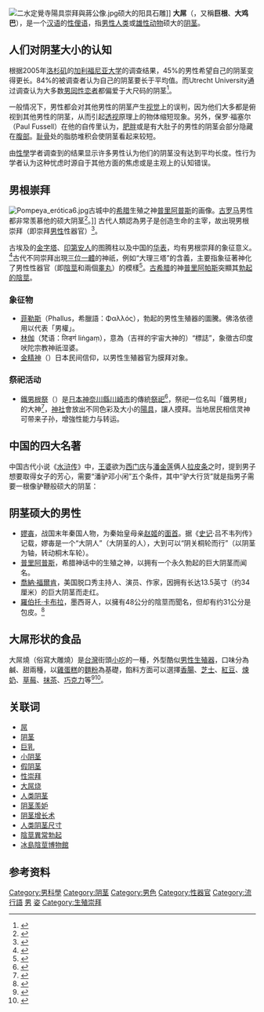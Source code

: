 {{Refimprove|time=2021-01-01T10:55:50+00:00}}
[[File:二水定覺寺陽具崇拜與蔣公像.jpg|thumb]]硕大的阳具石雕]]
'''大屌'''（{{lang-en|big dick}}，又稱'''巨根'''、'''大鸡巴'''），是一个[[汉语|汉语]]的[[性俚语|性俚语]]，指[[男性|男性人类]]或[[雄性|雄性动物]]硕大的[[阴茎|阴茎]]。

== 人们对阴茎大小的认知 ==
{{See also|人类阴茎尺寸}}
根据2005年[[洛杉矶|洛杉矶]]的[[加利福尼亚大学|加利福尼亚大学]]的调查结果，45%的男性希望自己的阴茎变得更长。84%的被调查者认为自己的阴茎要长于平均值。而Utrecht University通过调查认为大多数[[男同性恋者|男同性恋者]]都偏爱于大尺码的阴茎<ref>{{cite web | title = Size does matter (to gays) | date = 2006-02-20 | url = http://www.mg.co.za/articlepage.aspx?area=/breaking_news/other_news/&articleid=264731 | work = Mail&Guardianonline | accessdate = 2006-11-09 | deadurl = yes | archiveurl = https://web.archive.org/web/20070507043738/http://www.mg.co.za/articlepage.aspx?area=%2Fbreaking_news%2Fother_news%2F&articleid=264731 | archivedate = 2007-05-07 }}</ref>。

一般情况下，男性都会对其他男性的阴茎产生[[视觉|视觉]]上的误判，因为他们大多都是俯视到其他男性的阴茎，从而引起[[透视|透视]]原理上的物体缩短现象。另外，保罗·福塞尔（Paul Fussell）在他的自传里认为，[[肥胖|肥胖]]或是有大肚子的男性的阴茎会部分隐藏在[[腹部|腹部]]。[[耻骨|耻骨]]处的脂肪堆积会使阴茎看起来较短。

由[[性學|性學]]学者调查到的结果显示许多男性认为他们的阴茎没有达到平均长度。性行为学者认为这种忧虑时源自于其他方面的焦虑或是主观上的认知错误。

== 男根崇拜 ==
{{See also|性崇拜|林伽|菲勒斯}}
[[File:Pompeya_erótica6.jpg|thumb]]古城中的[[希腊神话|希腊]]生殖之神[[普里阿普斯|普里阿普斯]]的画像。[[古罗马|古罗马]]男性都非常羡慕他的硕大阴茎<ref name="Roman_art">{{cite web | url = http://www.cbc.ca/ideas/episodes/2010/01/28/thursday-january-28---friday-january-29-phallus-in-wonderland-part-1-of-2-cd/ | work = CBC Radio | title = Phallus in Wonderland | accessdate = 2007-11-13 | archive-date = 2015-01-09 | archive-url = https://web.archive.org/web/20150109132246/http://www.cbc.ca/ideas/episodes/2010/01/28/thursday-january-28---friday-january-29-phallus-in-wonderland-part-1-of-2-cd/ | dead-url = no }}</ref>。]]
古代人類認為男子是创造生命的主宰，故出現男根崇拜（即崇拜[[男性|男性]]性器官）<ref>{{Cite web |url=http://big5.51daifu.com/love/2007/0523/76687564171D5060H158167.shtml |title=醫生在線(繁體版)：原始人的形形色色的性崇拜(1) |access-date=2020-12-19 |archive-date=2007-09-28 |archive-url=https://web.archive.org/web/20070928201037/http://big5.51daifu.com/love/2007/0523/76687564171D5060H158167.shtml |dead-url=yes }}</ref>。

古埃及的[[金字塔|金字塔]]、[[印第安人|印第安人]]的图腾柱以及中国的[[华表|华表]]，均有男根崇拜的象征意义。<ref>{{Cite web |url=http://history.pupk.com/shijielishi/gudaishijie/20061209/1272.html |title=“割礼”的人类学、伦理学解读 |access-date=2020-12-19 |archive-date=2007-09-27 |archive-url=https://web.archive.org/web/20070927031405/http://history.pupk.com/shijielishi/gudaishijie/20061209/1272.html |dead-url=yes }}</ref>古代不同崇拜出現[[三位一體|三位一體]]的神祇，例如“大理三塔”的含義，主要指象征著神化了男性性器官（即[[陰莖|陰莖]]和兩個[[睾丸|睾丸]]）的模樣<ref>{{Cite web |url=http://lz.book.sohu.com/chapter.php?id=2131&volume=2&chapter=5 |title=中国性文化象征：第二部分 神圣的性崇拜-生殖器崇拜 |access-date=2020-12-19 |archive-date=2015-07-23 |archive-url=https://web.archive.org/web/20150723132619/http://lz.book.sohu.com/chapter.php?id=2131&volume=2&chapter=5 |dead-url=yes }}</ref>。[[古希腊|古希腊]]的神[[普里阿普斯|普里阿帕斯]]突顯其[[菲勒斯|勃起的陰莖]]。

===象征物===
*[[菲勒斯|菲勒斯]]（Phallus，希臘語：Φαλλός），勃起的男性生殖器的圖騰。佛洛依德用以代表「男權」。
*[[林伽|林伽]]（梵语：लिङ्गं liṅgaṃ），意為（吉祥的宇宙大神的）“標誌”，象徵古印度吠陀宗教神祇湿婆。
*[[金精神|金精神]]（{{lang-ja|コンセイシン}}）日本民间信仰，以男性生殖器官为膜拜对象。

===祭祀活动===
*[[鐵男根祭|鐵男根祭]]（{{lang-ja|かなまら祭}}）是[[日本|日本]][[神奈川縣|神奈川縣]][[川崎市|川崎市]]的傳統[[祭祀|祭祀]]<ref>{{Cite web|title=かなまら祭り|url=https://www.timeout.jp/tokyo/ja/things-to-do/かなまら祭り-1|accessdate=2020-12-24|work=タイムアウト Tokyo|language=ja|archive-date=2020-10-24|archive-url=https://web.archive.org/web/20201024002510/https://www.timeout.jp/tokyo/ja/things-to-do/%E3%81%8B%E3%81%AA%E3%81%BE%E3%82%89%E7%A5%AD%E3%82%8A-1|dead-url=no}}</ref>，祭祀一位名叫「鐵男根」的大神<ref>{{Cite web|title=かなまら祭り2020 ｜ 日々是好日|url=https://coochanblog.com/1873.html|accessdate=2020-12-24|work=日々是好日|language=ja|archive-date=2020-10-01|archive-url=https://web.archive.org/web/20201001211751/https://coochanblog.com/1873.html|dead-url=no}}</ref>，[[神社|神社]]會放出不同色彩及大小的[[阴茎|陽具]]，讓人摸拜。当地居民相信灵神可带来子孙，增強性能力与转运。

==中国的四大名著==
中国古代小说《[[水浒传|水浒传]]》中，[[王婆|王婆]]欲为[[西门庆|西门庆]]与[[潘金莲|潘金莲]]俩人[[拉皮条|拉皮条]]之时，提到男子想要取得女子的芳心，需要“潘驴邓小闲”五个条件，其中“驴大行货”就是指男子需要一根像驴鞭般硕大的阴茎：
{{cquote|王婆道：“大官人，你听我说：但凡‘挨光’的两个字最难。怎的是‘挨光’？似如今俗呼‘偷情’就是了。要五件事俱全，方才行的。第一要潘安的貌；第二要'''驴大行货'''；第三要邓通般有钱；第四要青春少小，就要绵里针一般软款忍耐；第五要闲工夫。此五件，唤做‘潘驴邓小闲’。都全了，此事便获得着。”|《[[水浒传|水浒传]]》|[[施耐庵|施耐庵]]}}

==阴茎硕大的男性==
*[[嫪毐|嫪毐]]，战国末年秦国人物，为秦始皇母亲[[赵姬|赵姬]]的[[面首|面首]]。据《[[史记|史记]]·吕不韦列传》记载，嫪毐是一个“大阴人”（大阴茎的人），大到可以“阴关桐轮而行”（以阴茎为轴，转动桐木车轮）。
*[[普里阿普斯|普里阿普斯]]，希腊神话中的生殖之神，以拥有一个永久勃起的巨大阴茎而闻名。
*[[喬納·福爾肯|喬納·福爾肯]]，美国脱口秀主持人、演员、作家，因拥有长达13.5英寸（约34厘米）的巨大阴茎而走红。
*[[羅伯托·卡布拉|羅伯托·卡布拉]]，墨西哥人，以擁有48公分的陰莖而聞名，但却有约31公分是包皮。<ref>{{Cite web|title=48公分大鳥 墨西哥男子正式被宣告為殘障人士 - 國際|url=https://news.ltn.com.tw/news/world/breakingnews/2290414|access-date=2022-03-29|date=2017-12-21|last=自由時報電子報|work=自由時報電子報|language=zh-TW|archive-date=2022-03-29|archive-url=https://web.archive.org/web/20220329144412/https://news.ltn.com.tw/news/world/breakingnews/2290414|dead-url=no}}</ref>

==大屌形状的食品==
{{See also|大屌燒}}
大屌燒（俗寫大雕燒）是[[台灣|台灣]]街頭[[小吃|小吃]]的一種，外型酷似[[人類陰莖|男性生殖器]]，口味分為鹹、甜兩種，以[[雞蛋糕|雞蛋糕]]的[[麵粉|麵粉]]為基礎，餡料方面可以選擇[[香腸|香腸]]、[[芝士|芝士]]、[[紅豆|紅豆]]、[[煉奶|煉奶]]、[[草莓|草莓]]、[[抹茶|抹茶]]、[[巧克力|巧克力]]等<ref>{{cite news |title=大雕燒熱賣 |url=http://www.appledaily.com.tw/appledaily/article/headline/20101017/32892357/ |language=zh |author=陳嘉恩 |publisher=台灣蘋果日報 |date=2010年10月17日 |accessdate=2015年5月7日 |archive-date=2015年5月18日 |archive-url=https://web.archive.org/web/20150518081946/http://www.appledaily.com.tw/appledaily/article/headline/20101017/32892357/ |dead-url=no }}</ref><ref>{{cite news |title=「大雕燒」咬了爆漿好害羞　觀光客指名來台伴手禮 |url=http://www.ettoday.net/news/20140830/395517.htm |language=zh |publisher=ETtoday |date=2014年8月30日 |accessdate=2015年5月7日 |archive-date=2015年6月20日 |archive-url=https://web.archive.org/web/20150620030219/http://www.ettoday.net/news/20140830/395517.htm |dead-url=no }}</ref>。

==关联词==
{{Portal|性|色情}}
{{refbegin|2}}
*[[屌|屌]]
*[[阴茎|阴茎]]
*[[巨乳|巨乳]]
*[[小阴茎|小阴茎]]
*[[假阴茎|假阴茎]]
*[[性崇拜|性崇拜]]
*[[大屌烧|大屌烧]]
*[[人类阴茎|人类阴茎]]
*[[阴茎羡妒|阴茎羡妒]]
*[[阴茎增长术|阴茎增长术]]
*[[人类阴茎尺寸|人类阴茎尺寸]]
*[[陰莖異常勃起|陰莖異常勃起]]
*[[冰島陰莖博物館|冰島陰莖博物館]]
{{refend}}

== 参考资料 ==
{{Wiktionary}}
{{Commons category|Macrophallism}}
{{Reflist}}

{{性}}
{{色情}}
[[Category:男科學|Category:男科學]]
[[Category:阴茎|Category:阴茎]]
[[Category:男色|Category:男色]]
[[Category:性器官|Category:性器官]]
[[Category:流行語|Category:流行語]]
[[Category:性俗語|男]]
[[Category:色情|姿]]
[[Category:生殖崇拜|Category:生殖崇拜]]